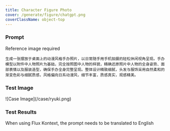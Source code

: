 ```yaml
---
title: Character Figure Photo
cover: /generate/figure/chatgpt.png
coverClassName: object-top
---
```


### Prompt

Reference image required

```text
生成一张摆放于桌面上的动漫风格手办照片，以日常随手用手机拍摄的轻松休闲视角呈现。手办模型以附件中人物照片为基础，完全按照图中人物的样貌，精确还原照片中人物的全身姿势、面部表情以及服装造型，确保手办全身完整呈现。整体设计精致细腻，头发与服饰采用自然柔和的渐变色彩与细腻质感，风格偏向日系动漫风，细节丰富，质感真实，观感精美。
```

### Test Image

<div className="w-[30%] mx-auto">
![Case Image](/case/ryuki.png)
</div>

### Test Results

<Callout>When using Flux Kontext, the prompt needs to be translated to English</Callout>

<ImagePreview>
  <ImageCase imageUrl="/generate/figure/chatgpt.png" modelName="ChatGPT" />
  <ImageCase imageUrl="/generate/figure/doubao.png" modelName="豆包" />
  <ImageCase imageUrl="/generate/figure/jimeng.jpeg" modelName="即梦" />
  <ImageCase imageUrl="/generate/figure/flux-kontext.png" modelName="Flux Kontext" />
</ImagePreview>
